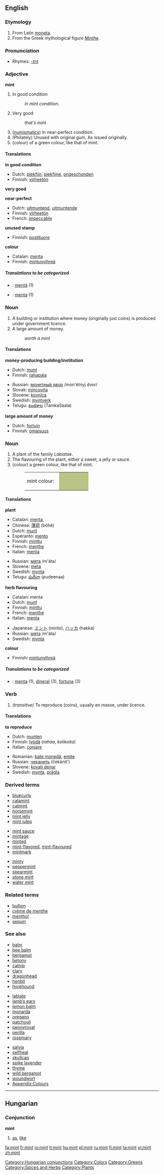 ==English==

{{wikipedia}}

===Etymology===
#From Latin [[moneta]].
#From the Greek mythological figure ''[[Minthe]]''.

===Pronunciation===
*Rhymes: [[Rhymes:English:-ɪnt|-ɪnt]]

===Adjective===
'''mint'''

# In good condition 
#: ''in mint condition''.
# {{slang}} Very good
#: ''that's mint''
# ([[numismatics]]) In near-perfect condition.
# (Philately) Unused with original gum. As issued originally.
#(colour) of a green colour, like that of mint.

====Translations====
'''in good condition'''
{{top}}
*Dutch: [[piekfijn]], [[piekfijne]], [[ongeschonden]]
*Finnish: [[virheetön]]
{{mid}}
{{bottom}}

'''very good'''
{{top}}
{{mid}}
{{bottom}}

'''near-perfect'''
{{top}}
*Dutch: [[uitmuntend]], [[uitmuntende]]
*Finnish: [[virheetön]]
*French: [[impeccable]]
{{mid}}
{{bottom}}

'''unused stamp'''
{{top}}
*Finnish: [[postituore]]
{{mid}}
{{bottom}}

'''colour'''
{{top}}
*Catalan: [[menta]]
*Finnish: [[mintunvihreä]]
{{mid}}
{{bottom}}

=====Translations to be categorized=====
{{checktrans}}
<!--Remove this section once all of the translations below have been moved into the tables above.-->
*{{ttbc|Romanian}}: [[mentă]] {{f}} (1)
*{{ttbc|Spanish}}: [[menta]] {{f}} (1)

===Noun===
{{en-noun}}
# A building or institution where money (originally just coins) is produced under government licence.
# A large amount of money.
#:''worth a mint''

====Translations====
'''money-producing building/institution'''
{{top}}
*Dutch: [[munt]] {{m}}
*Finnish: [[rahapaja]]
{{mid}}
*Russian: [[монетный двор]] /mon'étnyj dvor/ {{m}}
*Slovak: [[mincovňa]] {{f}}
*Slovene: [[kovnica]] {{f}}
*Swedish: [[myntverk]] {{c}}
*Telugu: [[టంకశాల]] (TamkaSaala)
{{bottom}}

'''large amount of money'''
{{top}}
*Dutch: [[fortuin]] {{n}}
*Finnish: [[omaisuus]]
{{mid}}
{{bottom}}

===Noun===
{{en-noun}}
# A plant of the family ''Labiatae''.
# The flavouring of the plant, either a sweet, a jelly or sauce.
#(colour) a green colour, like that of mint.
#:<table><tr><td>mint colour: &nbsp;</td><td bgcolor="#BAC483" width="80">&nbsp; </td></tr></table>

====Translations====
'''plant'''
{{top}}
*Catalan: [[menta]], {{f}}
*Chinese: [[薄荷]] (bóhé)
*Dutch: [[munt]] {{m}}
*Esperanto: [[mento]]
*Finnish: [[minttu]]
*French: [[menthe]]
*Italian: [[menta]] {{f}}
{{mid}}
*Russian: [[мята]] /m'áta/ {{f}}
*Slovene: [[meta]] {{f}}
*Swedish: [[mynta]] {{c}}
*Telugu: [[పుదీనా]] (pudeenaa)
{{bottom}}

'''herb flavouring'''
{{top}}
*Catalan: menta
*Dutch: [[munt]] {{m}}
*Finnish: [[minttu]]
*French: [[menthe]]
*Italian: [[menta]] {{f}}
{{mid}}
*Japanese: [[ミント]] (minto), [[ハッカ]] (hakka)
*Russian: [[мята]] /m'áta/ {{f}}
*Swedish: [[mynta]] {{c}}
{{bottom}}

'''colour'''
{{top}}
*Finnish: [[mintunvihreä]]
{{mid}}
{{bottom}}

=====Translations to be categorized=====
{{checktrans}}
<!--Remove this section once all of the translations below have been moved into the tables above.-->
*{{ttbc|Spanish}}: [[menta]] {{f}} (1), [[dineral]] {{m}} (3), [[fortuna]] {{f}} (3)

===Verb===
{{en-verb}}
# ''(transitive)'' To reproduce (coins), usually en masse, under licence.

====Translations====
'''to reproduce'''
{{top}}
*Dutch: [[munten]]
*Finnish: [[lyödä]] (''rahaa'', ''kolikoita'')
*Italian: [[coniare]]
{{mid}}
*Romanian: [[bate monedă]], [[emite]]
*Russian: [[чеканить]] (čekánit') 
*Slovene: [[kovati denar]]
*Swedish: [[mynta]], [[prägla]]
{{bottom}}

===Derived terms===
{{top3}}
*[[bluecurls]]
*[[calamint]]
*[[catmint]]
*[[horsemint]]
*[[mint jelly]]
*[[mint julep]]
{{mid3}}
*[[mint sauce]]
*[[mintage]]
*[[minted]]
*[[mint-flavored]], [[mint-flavoured]]
*[[mintmark]]
{{mid3}}
*[[minty]]
*[[peppermint]]
*[[spearmint]]
*[[stone mint]]
*[[water mint]]
{{bottom}}

===Related terms===
*[[bullion]]
*[[crème de menthe]]
*[[menthol]]
*[[sequin]]

===See also===
{{top3}}
*[[balm]]
*[[bee balm]]
*[[bergamot]]
*[[betony]]
*[[catnip]]
*[[clary]]
*[[dragonhead]]
*[[henbit]]
*[[horehound]]
{{mid3}}
*[[labiate]]
*[[lamb’s ears]]
*[[lemon balm]]
*[[monarda]]
*[[oregano]]
*[[patchouli]]
*[[pennyroyal]]
*[[perilla]]
*[[rosemary]]
{{mid3}}
*[[salvia]]
*[[selfheal]]
*[[skullcap]]
*[[spike lavender]]
*[[thyme]]
*[[wild bergamot]]
*[[woundwort]]
*[[Wiktionary Appendix:Colours|Appendix:Colours]]
{{bottom}}


----

==Hungarian==

===Conjunction===
'''mint'''

# [[as]], [[like]]

[[Category:Hungarian conjunctions]]

[[Category:Colors]]
[[Category:Greens]]
[[Category:Spices and Herbs]]
[[Category:Plants]]

[[fa:mint]]
[[fr:mint]]
[[io:mint]]
[[it:mint]]
[[hu:mint]]
[[pl:mint]]
[[ru:mint]]
[[fi:mint]]
[[ta:mint]]
[[vi:mint]]
[[zh:mint]]